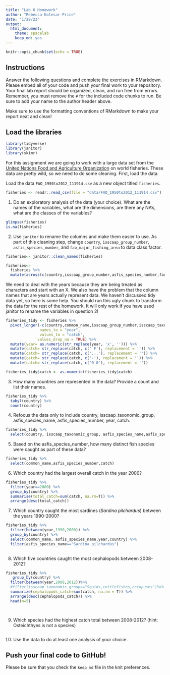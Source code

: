 ```yaml
---
title: "Lab 6 Homework"
author: "Rebecca Kolesar-Price"
date: "1/28/23"
output:
  html_document: 
    theme: spacelab
    keep_md: yes
---
```


```r
knitr::opts_chunk$set(echo = TRUE)
```

## Instructions
Answer the following questions and complete the exercises in RMarkdown. Please embed all of your code and push your final work to your repository. Your final lab report should be organized, clean, and run free from errors. Remember, you must remove the `#` for the included code chunks to run. Be sure to add your name to the author header above.  

Make sure to use the formatting conventions of RMarkdown to make your report neat and clean!  

## Load the libraries
```r
library(tidyverse)
library(janitor)
library(skimr)
```

For this assignment we are going to work with a large data set from the [United Nations Food and Agriculture Organization](http://www.fao.org/about/en/) on world fisheries. These data are pretty wild, so we need to do some cleaning. First, load the data.  

Load the data `FAO_1950to2012_111914.csv` as a new object titled `fisheries`.
```r
fisheries <- readr::read_csv(file = "data/FAO_1950to2012_111914.csv")
```

1. Do an exploratory analysis of the data (your choice). What are the names of the variables, what are the dimensions, are there any NA's, what are the classes of the variables?  
```r
glimpse(fisheries)
is.na(fisheries)
```

2. Use `janitor` to rename the columns and make them easier to use. As part of this cleaning step, change `country`, `isscaap_group_number`, `asfis_species_number`, and `fao_major_fishing_area` to data class factor. 
```r
fisheries<- janitor::clean_names(fisheries)
```

```r
fisheries<-
  fisheries %>% 
  mutate(across(c(country,isscaap_group_number,asfis_species_number,fao_major_fishing_area),as_factor))
```


We need to deal with the years because they are being treated as characters and start with an X. We also have the problem that the column names that are years actually represent data. We haven't discussed tidy data yet, so here is some help. You should run this ugly chunk to transform the data for the rest of the homework. It will only work if you have used janitor to rename the variables in question 2!
```r
fisheries_tidy <- fisheries %>% 
  pivot_longer(-c(country,common_name,isscaap_group_number,isscaap_taxonomic_group,asfis_species_number,asfis_species_name,fao_major_fishing_area,measure),
               names_to = "year",
               values_to = "catch",
              values_drop_na = TRUE) %>% 
  mutate(year= as.numeric(str_replace(year, 'x', ''))) %>% 
  mutate(catch= str_replace(catch, c(' F'), replacement = '')) %>% 
  mutate(catch= str_replace(catch, c('...'), replacement = '')) %>% 
  mutate(catch= str_replace(catch, c('-'), replacement = '')) %>% 
  mutate(catch= str_replace(catch, c('0 0'), replacement = ''))

fisheries_tidy$catch <- as.numeric(fisheries_tidy$catch)
```

3. How many countries are represented in the data? Provide a count and list their names.
```r
fisheries_tidy %>% 
  tabyl(country) %>% 
  count(country)
```

4. Refocus the data only to include country, isscaap_taxonomic_group, asfis_species_name, asfis_species_number, year, catch.
```r
fisheries_tidy %>% 
  select(country, isscaap_taxonomic_group, asfis_species_name,asfis_species_number,year,catch)
```

5. Based on the asfis_species_number, how many distinct fish species were caught as part of these data?
```r
fisheries_tidy %>% 
  select(common_name,asfis_species_number,catch)
```

6. Which country had the largest overall catch in the year 2000?
```r
fisheries_tidy %>% 
  filter(year==2000) %>% 
  group_by(country) %>% 
  summarise(total_catch=sum(catch, na.rm=T)) %>% 
  arrange(desc(total_catch))
```

7. Which country caught the most sardines (_Sardina pilchardus_) between the years 1990-2000?
```r
fisheries_tidy %>% 
  filter(between(year,1990,2000)) %>% 
  group_by(country) %>% 
  select(common_name, asfis_species_name,year,country) %>% 
  filter(asfis_species_name=="Sardina pilchardus")
  
```

8. Which five countries caught the most cephalopods between 2008-2012?
```r
fisheries_tidy %>% 
   group_by(country) %>%
  filter(between(year,2008,2012))%>% 
  #filter(isscaap_taxonomic_group=="Squids,cuttlefishes,octopuses")%>% 
  summarize(cephalopods_catch=sum(catch, na.rm = T)) %>% 
  arrange(desc(cephalopods_catch)) %>% 
  head(n=5)
    
```

```r

```

9. Which species had the highest catch total between 2008-2012? (hint: Osteichthyes is not a species)
```r

```

10. Use the data to do at least one analysis of your choice.

## Push your final code to GitHub!
Please be sure that you check the `keep md` file in the knit preferences.   